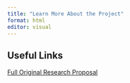 ```yaml
---
title: "Learn More About the Project"
format: html
editor: visual
---
```


## Useful Links
 

[Full Original Research Proposal](https://barnettj8.github.io/ENVS-543/docs/Proposal.html) 
